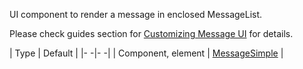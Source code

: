 UI component to render a message in enclosed MessageList.

Please check guides section for [Customizing Message UI](../guides/message-customization) for details.

| Type | Default |
|- -|- -|
| Component, element | [MessageSimple](https://github.com/GetStream/stream-chat-react-native/blob/master/src/components/Message/MessageSimple/MessageSimple.tsx) |
